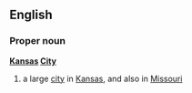 ==English==
===Proper noun===
'''[[Kansas]] [[city|City]]'''
{{wikipedia}}

#a large [[city]] in [[Kansas]], and also in [[Missouri]]